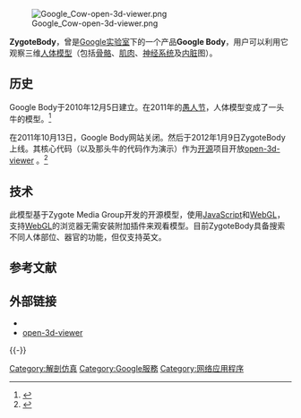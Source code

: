 [[File:Google_Cow-open-3d-viewer.png|thumb]]

'''ZygoteBody'''，曾是[[Google实验室|Google实验室]]下的一个产品'''Google Body'''，用户可以利用它观察三维[[人体模型|人体模型]]（包括[[骨骼|骨骼]]、[[肌肉|肌肉]]、[[神经系统|神经系统]]及[[内脏|内脏]]图）。

== 历史 ==
Google Body于2010年12月5日建立。在2011年的[[愚人节|愚人节]]，人体模型变成了一头牛的模型。<ref>{{cite web|url=http://googlesystem.blogspot.com/2011/04/google-april-fools-day-2011.html|title=Google April Fools' Day 2011|last=Chitu|first=Alex|date=1 April 2011|work=Google Operating System unofficial blog|accessdate=27 January 2012|archive-date=2021-05-09|archive-url=https://web.archive.org/web/20210509234132/https://googlesystem.blogspot.com/2011/04/google-april-fools-day-2011.html|dead-url=no}}</ref>

在2011年10月13日，Google Body网站关闭。然后于2012年1月9日ZygoteBody上线。其核心代码（以及那头牛的代码作为演示）作为[[开源|开源]]项目开放[https://code.google.com/p/open-3d-viewer open-3d-viewer] {{Wayback|url=https://code.google.com/p/open-3d-viewer |date=20160730040102 }}。<ref>{{cite web|url=http://google-opensource.blogspot.com/2012/01/google-body-becomes-zygote-body-built.html|title=Google Body becomes Zygote Body; built on open source 3D viewer|last=Zeiger|first=Roni|date=January 9, 2012|work=Google Open Source blog|publisher=Google|accessdate=27 January 2012|archive-date=2016-05-27|archive-url=https://web.archive.org/web/20160527001013/http://google-opensource.blogspot.com/2012/01/google-body-becomes-zygote-body-built.html|dead-url=no}}</ref>

== 技术 ==
此模型基于Zygote Media Group开发的开源模型，使用[[JavaScript|JavaScript]]和[[WebGL|WebGL]]，支持[[WebGL|WebGL]]的浏览器无需安装附加插件来观看模型。目前ZygoteBody具备搜索不同人体部位、器官的功能，但仅支持英文。

== 参考文献 ==
{{Reflist}}

== 外部链接 ==
* {{official website|http://zygotebody.com/}}{{en}}
* [https://code.google.com/p/open-3d-viewer open-3d-viewer] {{Wayback|url=https://code.google.com/p/open-3d-viewer |date=20160730040102 }}{{en}}

{{-}}
{{Google 公司}}
{{website-stub}}

[[Category:解剖仿真|Category:解剖仿真]]
[[Category:Google服務|Category:Google服務]]
[[Category:网络应用程序|Category:网络应用程序]]